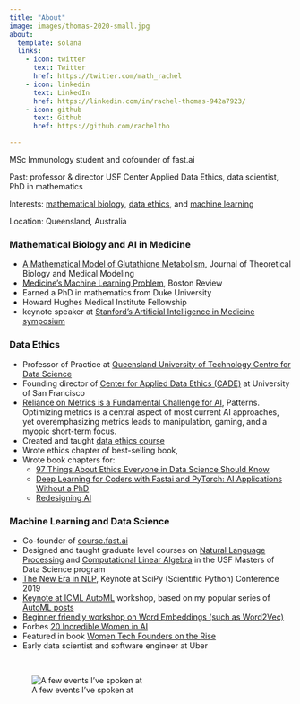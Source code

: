 ```yaml
---
title: "About"
image: images/thomas-2020-small.jpg
about:
  template: solana
  links:
    - icon: twitter
      text: Twitter
      href: https://twitter.com/math_rachel
    - icon: linkedin
      text: LinkedIn
      href: https://linkedin.com/in/rachel-thomas-942a7923/
    - icon: github
      text: Github
      href: https://github.com/racheltho

---
```


MSc Immunology student and cofounder of fast.ai

Past: professor & director USF Center Applied Data Ethics, data scientist, PhD in mathematics

Interests: <a href="#mathbio">mathematical biology</a>, <a href="#ethics">data ethics</a>, and <a href="#ml">machine learning</a> 

Location: Queensland, Australia

<h3 id="mathbio">Mathematical Biology and AI in Medicine</h3>

- [A Mathematical Model of Glutathione Metabolism](https://tbiomed.biomedcentral.com/articles/10.1186/1742-4682-5-8), Journal of Theoretical Biology and Medical Modeling
- [Medicine's Machine Learning Problem](https://bostonreview.net/science-nature/rachel-thomas-medicines-machine-learning-problem), Boston Review
- Earned a PhD in mathematics from Duke University
- Howard Hughes Medical Institute Fellowship
- keynote speaker at [Stanford’s Artificial Intelligence in Medicine symposium](https://youtu.be/vVRWeGlMkGk)

<h3 id="ethics">Data Ethics</h3>

- Professor of Practice at [Queensland University of Technology Centre for Data Science](https://research.qut.edu.au/qutcds/)
- Founding director of [Center for Applied Data Ethics (CADE)](https://www.usfca.edu/data-institute/initiatives/center-applied-data-ethics) 
at University of San Francisco
- [Reliance on Metrics is a Fundamental Challenge for AI](https://www.cell.com/patterns/fulltext/S2666-3899(22)00056-3), Patterns. Optimizing metrics is a central aspect of most current AI approaches, yet overemphasizing metrics leads to manipulation, gaming, and a myopic short-term focus.
- Created and taught [data ethics course](https://ethics.fast.ai/)
- Wrote ethics chapter of best-selling book, 
- Wrote book chapters for:
    - [97 Things About Ethics Everyone in Data Science Should Know](https://www.oreilly.com/library/view/97-things-about/9781492072652/)
    - [Deep Learning for Coders with Fastai and PyTorch: AI Applications Without a PhD](https://www.amazon.com/Deep-Learning-Coders-fastai-PyTorch/dp/1492045527)
    - [Redesigning AI](https://store.bostonreview.net/redesigning-ai)

<h3 id="ml">Machine Learning and Data Science</h3>

- Co-founder of [course.fast.ai](https://course.fast.ai/)
- Designed and taught graduate level courses on [Natural Language Processing](https://www.fast.ai/2019/07/08/fastai-nlp/) and 
[Computational Linear Algebra](https://www.fast.ai/2017/07/17/num-lin-alg/) in the USF Masters of Data Science program
- [The New Era in NLP](https://www.youtube.com/watch?v=KChtdexd5Jo&list=PLtmWHNX-gukLQlMvtRJ19s7-8MrnRV6h6&index=4), Keynote at SciPy (Scientific Python) Conference 2019
- [Keynote at ICML AutoML](https://slideslive.com/38917533/lessons-learned-from-helping-200000-nonml-experts-use-ml) workshop, based on my popular series of [AutoML posts](https://www.fast.ai/2018/07/23/auto-ml-3/)
- [Beginner friendly workshop on Word Embeddings (such as Word2Vec)](https://www.youtube.com/watch?v=25nC0n9ERq4&list=PLtmWHNX-gukLQlMvtRJ19s7-8MrnRV6h6&index=13)
- Forbes [20 Incredible Women in AI](https://www.forbes.com/sites/mariyayao/2017/05/18/meet-20-incredible-women-advancing-a-i-research/?sh=3662785a26f9)
- Featured in book [Women Tech Founders on the Rise](https://www.amazon.com/WTF-Happening-Women-Tech-Founders-ebook/dp/B07Q5B53N8)
- Early data scientist and software engineer at Uber

<br>

![A few events I've spoken at](images/prof-collage.jpg)
